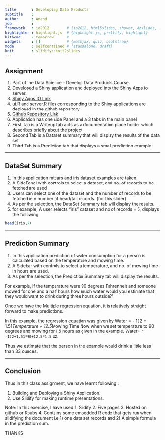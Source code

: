 ```yaml
---
title       : Developing Data Products
subtitle    : 
author      : Anand
job         : 
framework   : io2012        # {io2012, html5slides, shower, dzslides, ...}
highlighter : highlight.js  # {highlight.js, prettify, highlight}
hitheme     : tomorrow      # 
widgets     : []            # {mathjax, quiz, bootstrap}
mode        : selfcontained # {standalone, draft}
knit        : slidify::knit2slides
---
```


## Assignment

1. Part of the Data Science - Develop Data Products Course.
2. Developed a Shiny application and deployed into the Shiny Apps io server. 
3. [Shiny Apps IO Link](http://asampath1.shinyapps.io/ShinyApps-Project)
4. ui.R and server.R files corresponding to the Shiny applications are deployed in  the github repository
5. [Github Repository Link](https://github.com/asampath1/ShinyApps-Project.git)
6. Application has one side Panel and a 3 tabs in the main panel
7. First Tab is a Writeup  tab acts as a documentation place holder which describes briefly about the project
8. Second Tab is a Dataset summary that will display the results of the data set
9. Third Tab is a Prediction  tab that displays a small prediction example


---

## DataSet Summary

1. In this application mtcars and iris dataset examples are taken.
2. A SidePanel with controls to select a dataset, and no. of records to be fetched are used
3. Users can select one of the dataset and the number of records to be fetched ie n number of head/tail records.
(for this slider)
4. As per the selection, the DataSet Summary tab will display the results. 
5. for example, A user selects "iris" dataset and no of records = 5, displays the following

```r
head(iris,5)
```

--- 

## Prediction Summary

1. In this application prediction of water consumption for a person is calculated based on the temperature and mowing time.
2. A Sidebar with controls to select a temperature, and no. of mowing time in hours are used.
3. As per the selection, the Prediction Summary tab will display the results.

For example, if the temperature were 90 degrees Fahrenheit and someone mowed for one and a half hours 
how much water would you estimate that they would want to drink during three hours outside?'

Once we have the Multiple regression equation, it is relatively straight forward to make predictions.

In this example, the regression equation was given by Water = - 122 + 1.51*Temperature + 12.5*Mowing Time
Now when we set temperature to 90 degrees and mowing for 1.5 hours as given in the example. 
Water= `r -122+1.51*90+12.5*1.5` oz. 

Thus we estimate that the person in the example would drink a little less than 33 ounces.

---

## Conclusion

Thus in this class assignment, we have learnt following :

1. Building and Deploying a Shiny Application.
2. Use Slidify for making runtime presentations.

Note: In this exercise, I have used
1. Slidify
2. Five pages
3. Hosted on github or Rpubs
4. Contains some embedded R code that gets run when slidifying the document i.e 1) one data set records and 2) A simple formula in the prediction sum. 

THANKS
